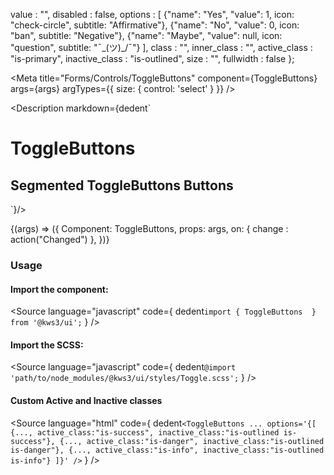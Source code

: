 
  value : "",
  disabled : false,
  options : [
    {"name": "Yes", "value": 1, icon: "check-circle", subtitle: "Affirmative"},
    {"name": "No", "value": 0, icon: "ban", subtitle: "Negative"},
    {"name": "Maybe", "value": null, icon: "question", subtitle: "¯\_(ツ)_/¯"}
  ],
  class : "",
  inner_class : "",
  active_class : "is-primary",
  inactive_class : "is-outlined",
  size : "",
  fullwidth : false
};

<Meta
  title="Forms/Controls/ToggleButtons"
  component={ToggleButtons}
  args={args}
  argTypes={{
    size: {
      control: 'select'
    }
  }}
/>

<Description markdown={dedent`
# ToggleButtons
## Segmented ToggleButtons Buttons
`}/>

<Canvas>
  <Story
  name="ToggleButtons"
  args={args}
  >
  {(args) => ({
    Component: ToggleButtons,
    props: args,
    on: {
      change : action("Changed")
    },
  })}
  </Story>
</Canvas>

<ArgsTable story="ToggleButtons" />

### Usage
#### Import the component:
<Source
  language="javascript"
  code={
    dedent`import { ToggleButtons  } from '@kws3/ui';`
  }
/>

#### Import the SCSS:
<Source
  language="javascript"
  code={
    dedent`@import 'path/to/node_modules/@kws3/ui/styles/Toggle.scss';`
  }
/>

#### Custom Active and Inactive classes
<Source
  language="html"
  code={
    dedent`
    <ToggleButtons
      ...
      options='{[
        {..., active_class:"is-success", inactive_class:"is-outlined is-success"},
        {..., active_class:"is-danger", inactive_class:"is-outlined is-danger"},
        {..., active_class:"is-info", inactive_class:"is-outlined is-info"}
      ]}'
    />
    `
  }
/>
